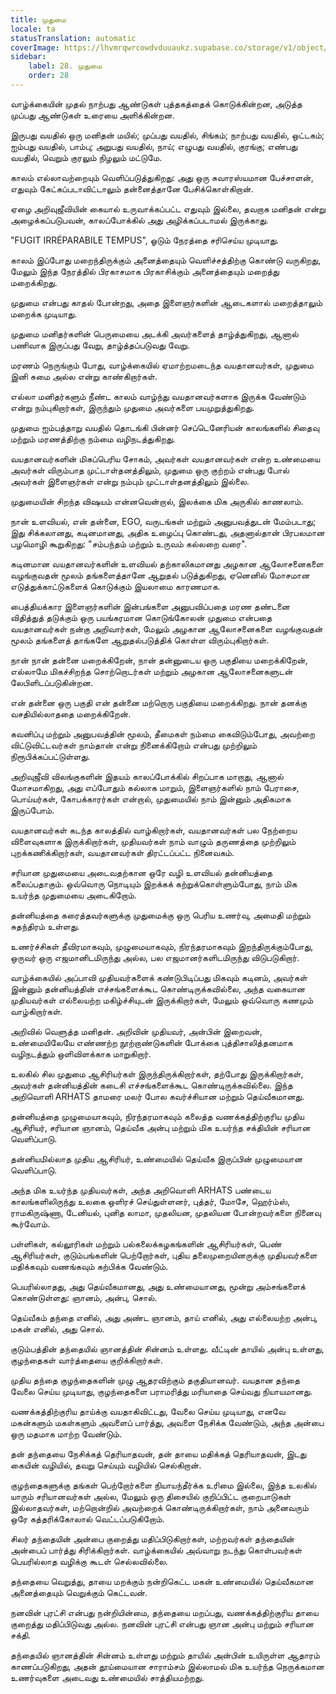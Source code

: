 ```yaml
---
title: முதுமை
locale: ta
statusTranslation: automatic
coverImage: https://lhvmrqwrcowdvduuaukz.supabase.co/storage/v1/object/public/strapi-uploads/small_cover-educacion-fundamental.webp-2d51a7828a2b1309555be27f7e2a61a0.webp
sidebar:
    label: 28. முதுமை
    order: 28
---
```

வாழ்க்கையின் முதல் நாற்பது ஆண்டுகள் புத்தகத்தைக் கொடுக்கின்றன, அடுத்த முப்பது ஆண்டுகள் உரையை அளிக்கின்றன.

இருபது வயதில் ஒரு மனிதன் மயில்; முப்பது வயதில், சிங்கம்; நாற்பது வயதில், ஒட்டகம்; ஐம்பது வயதில், பாம்பு; அறுபது வயதில், நாய்; எழுபது வயதில், குரங்கு; எண்பது வயதில், வெறும் குரலும் நிழலும் மட்டுமே.

காலம் எல்லாவற்றையும் வெளிப்படுத்துகிறது: அது ஒரு சுவாரஸ்யமான பேச்சாளன், எதுவும் கேட்கப்படாவிட்டாலும் தன்னைத்தானே பேசிக்கொள்கிறான்.

ஏழை அறிவுஜீவியின் கையால் உருவாக்கப்பட்ட எதுவும் இல்லை, தவறாக மனிதன் என்று அழைக்கப்படுபவன், காலப்போக்கில் அது அழிக்கப்படாமல் இருக்காது.

"FUGIT IRRÉPARABILE TEMPUS", ஓடும் நேரத்தை சரிசெய்ய முடியாது.

காலம் இப்போது மறைந்திருக்கும் அனைத்தையும் வெளிச்சத்திற்கு கொண்டு வருகிறது, மேலும் இந்த நேரத்தில் பிரகாசமாக பிரகாசிக்கும் அனைத்தையும் மறைத்து மறைக்கிறது.

முதுமை என்பது காதல் போன்றது, அதை இளைஞர்களின் ஆடைகளால் மறைத்தாலும் மறைக்க முடியாது.

முதுமை மனிதர்களின் பெருமையை அடக்கி அவர்களைத் தாழ்த்துகிறது, ஆனால் பணிவாக இருப்பது வேறு, தாழ்த்தப்படுவது வேறு.

மரணம் நெருங்கும் போது, வாழ்க்கையில் ஏமாற்றமடைந்த வயதானவர்கள், முதுமை இனி சுமை அல்ல என்று காண்கிறார்கள்.

எல்லா மனிதர்களும் நீண்ட காலம் வாழ்ந்து வயதானவர்களாக இருக்க வேண்டும் என்று நம்புகிறார்கள், இருந்தும் முதுமை அவர்களை பயமுறுத்துகிறது.

முதுமை ஐம்பத்தாறு வயதில் தொடங்கி பின்னர் செப்டெனேரியன் காலங்களில் சிதைவு மற்றும் மரணத்திற்கு நம்மை வழிநடத்துகிறது.

வயதானவர்களின் மிகப்பெரிய சோகம், அவர்கள் வயதானவர்கள் என்ற உண்மையை அவர்கள் விரும்பாத முட்டாள்தனத்திலும், முதுமை ஒரு குற்றம் என்பது போல் அவர்கள் இளைஞர்கள் என்று நம்பும் முட்டாள்தனத்திலும் இல்லை.

முதுமையின் சிறந்த விஷயம் என்னவென்றால், இலக்கை மிக அருகில் காணலாம்.

நான் உளவியல், என் தன்னை, EGO, வருடங்கள் மற்றும் அனுபவத்துடன் மேம்படாது; இது சிக்கலானது, கடினமானது, அதிக உழைப்பு கொண்டது, அதனால்தான் பிரபலமான பழமொழி கூறுகிறது: "சம்பந்தம் மற்றும் உருவம் கல்லறை வரை".

கடினமான வயதானவர்களின் உளவியல் தற்காலிகமானது அழகான ஆலோசனைகளை வழங்குவதன் மூலம் தங்களைத்தானே ஆறுதல் படுத்துகிறது, ஏனெனில் மோசமான எடுத்துக்காட்டுகளைக் கொடுக்கும் இயலாமை காரணமாக.

பைத்தியக்கார இளைஞர்களின் இன்பங்களை அனுபவிப்பதை மரண தண்டனை விதித்துத் தடுக்கும் ஒரு பயங்கரமான கொடுங்கோலன் முதுமை என்பதை வயதானவர்கள் நன்கு அறிவார்கள், மேலும் அழகான ஆலோசனைகளை வழங்குவதன் மூலம் தங்களைத் தாங்களே ஆறுதல்படுத்திக் கொள்ள விரும்புகிறார்கள்.

நான் நான் தன்னை மறைக்கிறேன், நான் தன்னுடைய ஒரு பகுதியை மறைக்கிறேன், எல்லாமே மிகச்சிறந்த சொற்றொடர்கள் மற்றும் அழகான ஆலோசனைகளுடன் லேபிளிடப்படுகின்றன.

என் தன்னை ஒரு பகுதி என் தன்னை மற்றொரு பகுதியை மறைக்கிறது. நான் தனக்கு வசதியில்லாததை மறைக்கிறேன்.

கவனிப்பு மற்றும் அனுபவத்தின் மூலம், தீமைகள் நம்மை கைவிடும்போது, அவற்றை விட்டுவிட்டவர்கள் நாம்தான் என்று நினைக்கிறோம் என்பது முற்றிலும் நிரூபிக்கப்பட்டுள்ளது.

அறிவுஜீவி விலங்குகளின் இதயம் காலப்போக்கில் சிறப்பாக மாறாது, ஆனால் மோசமாகிறது, அது எப்போதும் கல்லாக மாறும், இளைஞர்களில் நாம் பேராசை, பொய்யர்கள், கோபக்காரர்கள் என்றால், முதுமையில் நாம் இன்னும் அதிகமாக இருப்போம்.

வயதானவர்கள் கடந்த காலத்தில் வாழ்கிறார்கள், வயதானவர்கள் பல நேற்றைய விளைவுகளாக இருக்கிறார்கள், முதியவர்கள் நாம் வாழும் தருணத்தை முற்றிலும் புறக்கணிக்கிறார்கள், வயதானவர்கள் திரட்டப்பட்ட நினைவகம்.

சரியான முதுமையை அடைவதற்கான ஒரே வழி உளவியல் தன்னியத்தை கலைப்பதாகும். ஒவ்வொரு நொடியும் இறக்கக் கற்றுக்கொள்ளும்போது, நாம் மிக உயர்ந்த முதுமையை அடைகிறோம்.

தன்னியத்தை கரைத்தவர்களுக்கு முதுமைக்கு ஒரு பெரிய உணர்வு, அமைதி மற்றும் சுதந்திரம் உள்ளது.

உணர்ச்சிகள் தீவிரமாகவும், முழுமையாகவும், நிரந்தரமாகவும் இறந்திருக்கும்போது, ஒருவர் ஒரு எஜமானிடமிருந்து அல்ல, பல எஜமானர்களிடமிருந்து விடுபடுகிறார்.

வாழ்க்கையில் அப்பாவி முதியவர்களைக் கண்டுபிடிப்பது மிகவும் கடினம், அவர்கள் இன்னும் தன்னியத்தின் எச்சங்களைக்கூட கொண்டிருக்கவில்லை, அந்த வகையான முதியவர்கள் எல்லையற்ற மகிழ்ச்சியுடன் இருக்கிறார்கள், மேலும் ஒவ்வொரு கணமும் வாழ்கிறார்கள்.

அறிவில் வெளுத்த மனிதன். அறிவின் முதியவர், அன்பின் இறைவன், உண்மையிலேயே எண்ணற்ற நூற்றாண்டுகளின் போக்கை புத்திசாலித்தனமாக வழிநடத்தும் ஒளிவிளக்காக மாறுகிறார்.

உலகில் சில முதுமை ஆசிரியர்கள் இருந்திருக்கிறார்கள், தற்போது இருக்கிறார்கள், அவர்கள் தன்னியத்தின் கடைசி எச்சங்களைக்கூட கொண்டிருக்கவில்லை. இந்த அறிவொளி ARHATS தாமரை மலர் போல கவர்ச்சியான மற்றும் தெய்வீகமானது.

தன்னியத்தை முழுமையாகவும், நிரந்தரமாகவும் கலைத்த வணக்கத்திற்குரிய முதிய ஆசிரியர், சரியான ஞானம், தெய்வீக அன்பு மற்றும் மிக உயர்ந்த சக்தியின் சரியான வெளிப்பாடு.

தன்னியமில்லாத முதிய ஆசிரியர், உண்மையில் தெய்வீக இருப்பின் முழுமையான வெளிப்பாடு.

அந்த மிக உயர்ந்த முதியவர்கள், அந்த அறிவொளி ARHATS பண்டைய காலங்களிலிருந்து உலகை ஒளிரச் செய்துள்ளனர், புத்தர், மோசே, ஹெர்ம்ஸ், ராமகிருஷ்ணா, டேனியல், புனித லாமா, முதலியன, முதலியன போன்றவர்களை நினைவு கூர்வோம்.

பள்ளிகள், கல்லூரிகள் மற்றும் பல்கலைக்கழகங்களின் ஆசிரியர்கள், பெண் ஆசிரியர்கள், குடும்பங்களின் பெற்றோர்கள், புதிய தலைமுறையினருக்கு முதியவர்களை மதிக்கவும் வணங்கவும் கற்பிக்க வேண்டும்.

பெயரில்லாதது, அது தெய்வீகமானது, அது உண்மையானது, மூன்று அம்சங்களைக் கொண்டுள்ளது: ஞானம், அன்பு, சொல்.

தெய்வீகம் தந்தை எனில், அது அண்ட ஞானம், தாய் எனில், அது எல்லையற்ற அன்பு, மகன் எனில், அது சொல்.

குடும்பத்தின் தந்தையில் ஞானத்தின் சின்னம் உள்ளது. வீட்டின் தாயில் அன்பு உள்ளது, குழந்தைகள் வார்த்தையை குறிக்கிறார்கள்.

முதிய தந்தை குழந்தைகளின் முழு ஆதரவிற்கும் தகுதியானவர். வயதான தந்தை வேலை செய்ய முடியாது, குழந்தைகளை பராமரித்து மரியாதை செய்வது நியாயமானது.

வணக்கத்திற்குரிய தாய்க்கு வயதாகிவிட்டது, வேலை செய்ய முடியாது, எனவே மகன்களும் மகள்களும் அவளைப் பார்த்து, அவளை நேசிக்க வேண்டும், அந்த அன்பை ஒரு மதமாக மாற்ற வேண்டும்.

தன் தந்தையை நேசிக்கத் தெரியாதவன், தன் தாயை மதிக்கத் தெரியாதவன், இடது கையின் வழியில், தவறு செய்யும் வழியில் செல்கிறான்.

குழந்தைகளுக்கு தங்கள் பெற்றோர்களை நியாயந்தீர்க்க உரிமை இல்லை, இந்த உலகில் யாரும் சரியானவர்கள் அல்ல, மேலும் ஒரு திசையில் குறிப்பிட்ட குறைபாடுகள் இல்லாதவர்கள், மற்றொன்றில் அவற்றைக் கொண்டிருக்கிறார்கள், நாம் அனைவரும் ஒரே கத்தரிக்கோலால் வெட்டப்படுகிறோம்.

சிலர் தந்தையின் அன்பை குறைத்து மதிப்பிடுகிறார்கள், மற்றவர்கள் தந்தையின் அன்பைப் பார்த்து சிரிக்கிறார்கள். வாழ்க்கையில் அவ்வாறு நடந்து கொள்பவர்கள் பெயரில்லாத வழிக்கு கூடள் செல்லவில்லை.

தந்தையை வெறுத்து, தாயை மறக்கும் நன்றிகெட்ட மகன் உண்மையில் தெய்வீகமான அனைத்தையும் வெறுக்கும் கெட்டவன்.

நனவின் புரட்சி என்பது நன்றியின்மை, தந்தையை மறப்பது, வணக்கத்திற்குரிய தாயை குறைத்து மதிப்பிடுவது அல்ல. நனவின் புரட்சி என்பது ஞான அன்பு மற்றும் சரியான சக்தி.

தந்தையில் ஞானத்தின் சின்னம் உள்ளது மற்றும் தாயில் அன்பின் உயிருள்ள ஆதாரம் காணப்படுகிறது, அதன் தூய்மையான சாராம்சம் இல்லாமல் மிக உயர்ந்த நெருக்கமான உணர்வுகளை அடைவது உண்மையில் சாத்தியமற்றது.
